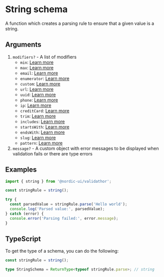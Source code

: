 # String schema

A function which creates a parsing rule to ensure that a given value is a string.

## Arguments

1. `modifiers?` - A list of modifiers
   - `min`: [Learn more](/modifiers/min)
   - `max`: [Learn more](/modifiers/max)
   - `email`: [Learn more](/modifiers/email)
   - `enumerator`: [Learn more](/modifiers/enumerator)
   - `custom`: [Learn more](/modifiers/custom)
   - `url`: [Learn more](/modifiers/url)
   - `uuid`: [Learn more](/modifiers/uuid)
   - `phone`: [Learn more](/modifiers/phone)
   - `ip`: [Learn more](/modifiers/ip)
   - `creditCard`: [Learn more](/modifiers/creditCard)
   - `trim`: [Learn more](/modifiers/trim)
   - `includes`: [Learn more](/modifiers/includes)
   - `startsWith`: [Learn more](/modifiers/startsWith)
   - `endsWith`: [Learn more](/modifiers/endsWith)
   - `slug`: [Learn more](/modifiers/slug)
   - `pattern`: [Learn more](/modifiers/pattern)
2. `message?` - A custom object with error messages to be displayed when validation fails or there are type errors

## Examples

```ts showLineNumbers
import { string } from '@nordic-ui/validathor';

const stringRule = string();

try {
  const parsedValue = stringRule.parse('Hello world');
  console.log('Parsed value:', parsedValue);
} catch (error) {
  console.error('Parsing failed:', error.message);
}
```

## TypeScript

To get the type of a schema, you can do the following:

```ts showLineNumbers
const stringRule = string();

type StringSchema = ReturnType<typeof stringRule.parse>; // string
```